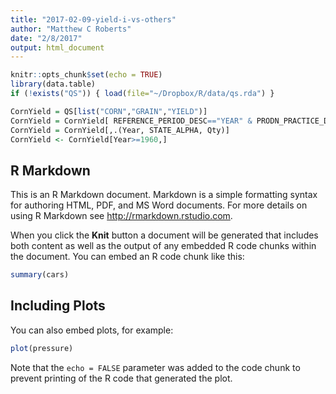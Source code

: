 ```yaml
---
title: "2017-02-09-yield-i-vs-others"
author: "Matthew C Roberts"
date: "2/8/2017"
output: html_document
---
```


```r
knitr::opts_chunk$set(echo = TRUE)
library(data.table)
if (!exists("QS")) { load(file="~/Dropbox/R/data/qs.rda") }

CornYield = QS[list("CORN","GRAIN","YIELD")]
CornYield = CornYield[ REFERENCE_PERIOD_DESC=="YEAR" & PRODN_PRACTICE_DESC=="ALL PRODUCTION PRACTICES" & AGG_LEVEL_DESC=="STATE" & UNIT_DESC=="BU / ACRE",]
CornYield = CornYield[,.(Year, STATE_ALPHA, Qty)]
CornYield <- CornYield[Year>=1960,]


```

## R Markdown

This is an R Markdown document. Markdown is a simple formatting syntax for authoring HTML, PDF, and MS Word documents. For more details on using R Markdown see <http://rmarkdown.rstudio.com>.

When you click the **Knit** button a document will be generated that includes both content as well as the output of any embedded R code chunks within the document. You can embed an R code chunk like this:

```r
summary(cars)
```

## Including Plots

You can also embed plots, for example:

```r
plot(pressure)
```

Note that the `echo = FALSE` parameter was added to the code chunk to prevent printing of the R code that generated the plot.
